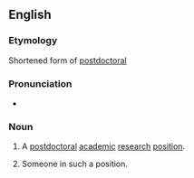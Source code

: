 ==English==
===Etymology===
Shortened form of [[postdoctoral]]

===Pronunciation===
*{{IPA|ˈpowstaːk}}
===Noun===
{{en-noun}}
# {{informal}} A [[postdoctoral]] [[academic]] [[research]] [[position]].
# {{informal}} Someone in such a position.